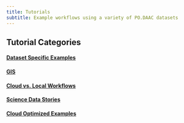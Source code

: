 ```yaml
---
title: Tutorials
subtitle: Example workflows using a variety of PO.DAAC datasets
---
```


## Tutorial Categories

#### [Dataset Specific Examples](DatasetSpecificExamples.qmd)

#### [GIS](GIS.qmd)

#### [Cloud vs. Local Workflows](CloudvsLocalWorkflows.qmd)

#### [Science Data Stories](ScienceDataStories.qmd)

#### [Cloud Optimized Examples](CloudOptimizedExamples.qmd)
